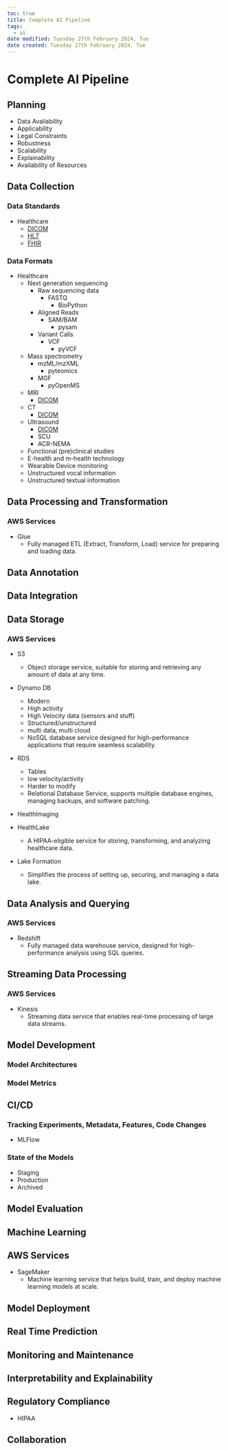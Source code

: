 ```yaml
---
toc: true
title: Complete AI Pipeline
tags:
  - ai
date modified: Tuesday 27th February 2024, Tue
date created: Tuesday 27th February 2024, Tue
---
```


# Complete AI Pipeline


## Planning

- Data Availability
- Applicability
- Legal Constraints
- Robustness
- Scalability
- Explainability
- Availability of Resources

## Data Collection

### Data Standards

- Healthcare
	- [DICOM](DICOM.qmd)
	- [HL7](HL7.qmd)
	- [FHIR](FHIR.qmd)

### Data Formats

- Healthcare    
	- Next generation sequencing
		- Raw sequencing data
			- FASTQ
				- BioPython
		- Aligned Reads
			- SAM/BAM
				- pysam
		- Variant Calls
			- VCF
				- pyVCF
	- Mass spectrometry
		- mzML/mzXML
			- pyteomics
		- MGF
			- pyOpenMS
	- MRI
		- [DICOM](DICOM.qmd)
	- CT
		- [DICOM](DICOM.qmd)
	- Ultrasound
		- [DICOM](DICOM.qmd)
		- SCU
		- ACR-NEMA
	- Functional (pre)clinical studies
	- E-health and m-health technology
	- Wearable Device monitoring
	- Unstructured vocal information
	- Unstructured textual information

## Data Processing and Transformation

### AWS Services

- Glue
	- Fully managed ETL (Extract, Transform, Load) service for preparing and loading data.

## Data Annotation

## Data Integration

## Data Storage

### AWS Services

- S3
	- Object storage service, suitable for storing and retrieving any amount of data at any time.
    
- Dynamo DB
	- Modern
	- High activity
	- High Velocity data (sensors and stuff)
	- Structured/unstructured
	- multi data, multi cloud
	- NoSQL database service designed for high-performance applications that require seamless scalability.
    
- RDS
	- Tables
	- low velocity/activity
	- Harder to modify
	- Relational Database Service, supports multiple database engines, managing backups, and software patching.

- HealthImaging

- HealthLake
	- A HIPAA-eligible service for storing, transforming, and analyzing healthcare data.

- Lake Formation
	- Simplifies the process of setting up, securing, and managing a data lake.

## Data Analysis and Querying

### AWS Services
- Redshift
	- Fully managed data warehouse service, designed for high-performance analysis using SQL queries.
    

## Streaming Data Processing

### AWS Services
- Kinesis
	- Streaming data service that enables real-time processing of large data streams.
    

## Model Development

### Model Architectures

### Model Metrics

## CI/CD

### Tracking Experiments, Metadata, Features, Code Changes
- MLFlow

### State of the Models
- Staging
- Production
- Archived

## Model Evaluation

## Machine Learning

## AWS Services

- SageMaker
	- Machine learning service that helps build, train, and deploy machine learning models at scale.

## Model Deployment

## Real Time Prediction

## Monitoring and Maintenance

## Interpretability and Explainability

## Regulatory Compliance

- HIPAA

## Collaboration

